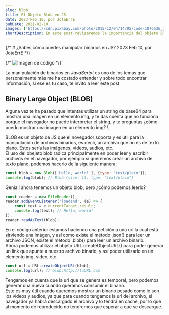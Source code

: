 ```yaml
---
slug: blob
title: El Objeto Blob en JS
date: 2023 Feb 10, por JotaErrE
pubDate: 2021-02-10
images: ['https://cdn.pixabay.com/photo/2015/12/04/14/05/code-1076536_1280.jpg']
shortDescription: En este post revisaremos la importancia del objeto Blob, como nos ayuda en el manejo de Binarios y porque deberías conocerlo.
---
```


{/* # ¿Sabes cómo puedes manipular binarios en JS?
2023 Feb 10, por JotaErrE */}

{/* ![Imagen de código](https://cdn.pixabay.com/photo/2015/12/04/14/05/code-1076536_1280.jpg 'imgMdx') */}

La manipulación de binarios en _JavaScript_ es uno de los temas que personalmente más me ha costado entender y sobre todo encontrar información, si ese es tu caso, te invito a leer este post.

## Binary Large Object (BLOB)
Alguna vez te ha pasado que intentas utilizar un string de base64 para mostrar una imagen en un elemento img, y te das cuenta que no funciona porque el navegador no puede interpretar el string, y te preguntas ¿cómo puedo mostrar una imagen en un elemento img? \

BLOB es un objeto de JS que el novegador soporta y es útil para la manipulación de archivos binarios, es decir, un archivo que no es de texto plano. Estos sería las imágenes, videos, audios, etc. \
El uso del obejeto blob radica principalmente en poder leer y escribir archivos en el navegador, por ejemplo si queremos crear un archivo de texto plano, podemos hacerlo de la siguiente manera:

```js
const blob = new Blob(['Hello, world!'], {type: 'text/plain'});
console.log(blob); // Blob {size: 13, type: "text/plain"}
```

Genial! ahora tenemos un objeto blob, pero ¿cómo podemos leerlo?

```js
const reader = new FileReader();
reader.addEventListener('loadend', (e) => {
    const text = e.currentTarget.result;
    console.log(text); // Hello, world!
});
reader.readAsText(blob);
```
En el código anterior estamos haciendo una petición a una url la cual está sirviendo una imágen, y así como existe el método .json() para leer un archivo JSON, existe el método .blob() para leer un archivo binario. \
Ahora podemos utilizar el objeto URL.createObjectURL() para poder generar un link que apunte a nuestro archivo binario, y así poder utilizarlo en un elemento img, video, etc.

```js
const url = URL.createObjectURL(blob);
console.log(url); // blob:http://tuURL.com
```

Tengamos en cuenta que la url que se genera es temporal, pero podemos generar una nueva cuando queramos consumir el binario. \
Esto es muy útil cuando queremos mostrar un binario pesado como lo son los videos y audios, ya que para cuando tengamos la url del archivo, el navegador ya habrá descargado el archivo y lo tendrá en cache, por lo que al momento de reproducirlo no tendremos que esperar a que se descargue.
